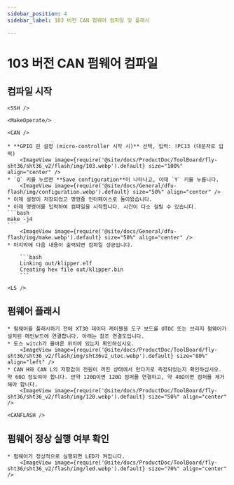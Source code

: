 ```yaml
---
sidebar_position: 4
sidebar_label: 103 버전 CAN 펌웨어 컴파일 및 플래시

---
```




# 103 버전 CAN 펌웨어 컴파일

## 컴파일 시작

    <SSH />

    <MakeOperate/>

    <CAN />

    * **GPIO 핀 설정 (micro-controller 시작 시)** 선택, 입력: !PC13 (대문자로 입력)
        <ImageView image={require('@site/docs/ProductDoc/ToolBoard/fly-sht36/sht36_v2/flash/img/103.webp').default} size="100%" align="center" />
    * `Q` 키를 누르면 **Save configuration**이 나타나고, 이때 `Y` 키를 누릅니다.
        <ImageView image={require('@site/docs/General/dfu-flash/img/configuration.webp').default} size="50%" align="center" />
    * 이제 설정이 저장되었고 명령줄 인터페이스로 돌아왔습니다.
    * 아래 명령어를 입력하여 컴파일을 시작합니다. 시간이 다소 걸릴 수 있습니다.
    ```bash
    make -j4
    ```
        <ImageView image={require('@site/docs/General/dfu-flash/img/make.webp').default} size="50%" align="center" />
    * 마지막에 다음 내용이 출력되면 컴파일 성공입니다.

        ```bash
        Linking out/klipper.elf
        Creating hex file out/klipper.bin
        ```

    <LS />

## 펌웨어 플래시

    * 펌웨어를 플래시하기 전에 XT30 데이터 케이블을 도구 보드를 UTOC 또는 브리지 펌웨어가 설치된 메인보드에 연결합니다. 아래는 참조 연결도입니다.
    * 도스 witch가 올바른 위치에 있는지 확인하십시오.
        <ImageView image={require('@site/docs/ProductDoc/ToolBoard/fly-sht36/sht36_v2/flash/img/sht36v2_utoc.webp').default} size="80%" align="left" />
    * CAN H와 CAN L의 저항값이 전원이 꺼진 상태에서 만다기로 측정되었는지 확인하십시오. 약 60Ω 정도여야 합니다. 만약 120Ω이면 120Ω 점퍼를 연결하고, 약 40Ω이면 점퍼를 제거해야 합니다.
        <ImageView image={require('@site/docs/ProductDoc/ToolBoard/fly-sht36/sht36_v2/flash/img/120.webp').default} size="50%" align="center" />

    <CANFLASH />

## 펌웨어 정상 실행 여부 확인

    * 펌웨어가 정상적으로 실행되면 LED가 켜집니다.
        <ImageView image={require('@site/docs/ProductDoc/ToolBoard/fly-sht36/sht36_v2/flash/img/led.webp').default} size="70%" align="center" />

  

